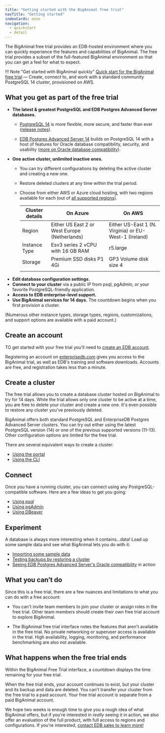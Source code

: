 ```yaml
---
title: "Getting started with the BigAnimal free trial"
navTitle: "Getting started" 
indexCards: none
navigation:
  - quickstart
  - detail
---
```


The BigAnimal free trial provides an EDB-hosted environment where you can quickly experience the features and capabilities of BigAnimal.
The free trial provides a subset of the full-featured BigAnimal environment so that you can get a feel for what to expect. 

!!! Note "Get started with BigAnimal quickly"
    [Quick start for the BigAnimal free trial](quickstart) &mdash; Create, connect to, and work with 
      a standard community PostgreSQL 14 cluster, provisioned on AWS. 

## What you get as part of the free trial

- **The latest & greatest PostgreSQL and EDB Postgres Advanced Server databases.** 
  - [PostgreSQL 14](https://www.enterprisedb.com/blog/cool-new-contributions-postgresql-14) is more flexible, more secure, and faster than ever ([release notes](https://www.postgresql.org/docs/14/release.html)).

  - [EDB Postgres Advanced Server 14](https://www.enterprisedb.com/docs/epas/latest/epas_rel_notes/) builds on PostgreSQL 14 with a host of features for Oracle database compatibility, security, and usability ([more on Oracle database compatibility](/epas/latest/epas_compat_ora_dev_guide/)).
- **One active cluster, unlimited inactive ones.** 
  - You can try different configurations by deleting the active cluster and creating a new one.
  - Restore deleted clusters at any time within the trial period.
  - Choose from either AWS or Azure cloud hosting, with two regions available for each (out of [all supported regions](/biganimal/latest/overview/03a_region_support)).
  
    | Cluster details | On Azure                                      | On AWS                                                |
    | --------------- | --------------------------------------------- | ----------------------------------------------------- |
    | Region          | Either US East 2 or West Europe (Netherlands) | Either US-East 1 (N. Virginia) or EU-West-1 (Ireland) |
    | Instance Type   | Esv3 series 2 vCPU with 16 GB RAM             | r5.large                                              |
    | Storage         | Premium SSD disks P1 4Gi                      | GP3 Volume disk size 4                           |
    |                 |                                               |                                                       |
- **Edit database configuration settings.**
- **Connect to your cluster** via a public IP from psql, pgAdmin, or your favorite PostgreSQL-friendly application.
- **Access to EDB enterprise-level support.**
- **Use BigAnimal services for 14 days.** The countdown begins when you first provision a cluster. 

(Numerous other instance types, storage types, regions, customizations, and support options are available with a paid account.)

## Create an account

TO get started with your free trial you'll need to [create an EDB account](detail/create_an_account). 

Registering an account on [enterprisedb.com](https://www.enterprisedb.com/) gives you access to the BigAnimal trial, as well as EDB's training and software downloads. 
Accounts are free, and registration takes less than a minute.

## Create a cluster

The free trial allows you to create a database cluster hosted on BigAnimal to try for 14 days. While the trial allows only one cluster to be active at a time, you are free to delete your cluster and create a new one. It's even possible to restore any cluster you've previously deleted.

BigAnimal offers both standard PostgreSQL and EnterpriseDB Postgres Advanced Server clusters. You can try out either using the latest PostgreSQL version (14) or one of the previous supported versions (11&ndash;13). Other configuration options are limited for the free trial.

There are several equivalent ways to create a cluster:

- [Using the portal](detail/create_a_cluster/create_cluster_portal)
- [Using the CLI](detail/create_a_cluster/create_cluster_cli)

## Connect 

Once you have a running cluster, you can connect using any PostgreSQL-compatible software. Here are a few ideas to get you going:

- [Using psql](detail/connect_to_a_cluster/connect_using_psql)
- [Using pgAdmin](detail/connect_to_a_cluster/connect_using_pgadmin)
- [Using DBeaver](detail/connect_to_a_cluster/connect_using_dbeaver)

## Experiment

A database is always more interesting when it contains...data! 
Load up some sample data and see what BigAnimal lets you do with it:

- [Importing some sample data](detail/experiment/import_data)
- [Testing backups by restoring a cluster](detail/experiment/backup_and_restore)
- [Seeing EDB Postgres Advanced Server's Oracle compatibility](../using_cluster/06_demonstration_oracle_compatibility) in action

## What you can’t do
Since this is a free trial, there are a few nuances and limitations to what you can do with a free account:

- You can't invite team members to join your cluster or assign roles in the free trial. Other team members should create their own free trial account to explore BigAnimal. 

- The BigAnimal free trial interface notes the features that aren't available in the free trial. No private networking or superuser access is available in the trial. High availability, logging, monitoring, and performance benchmarking are also not available. 

## What happens when the free trial ends 

Within the BigAnimal Free Trial interface, a countdown displays the time remaining for your free trial. 

When the free trial ends, your account continues to exist, but your cluster and its backup and data are deleted. You can't transfer your cluster from the free trial to a paid account. Your free trial account is separate from a paid BigAnimal account. 

We hope two weeks is enough time to give you a rough idea of what BigAnimal offers, but if you're interested in _really_ seeing it in action, we also offer an evaluation of the full product, with full access to regions and configurations. If you're interested, [contact EDB sales to learn more!](https://www.enterprisedb.com/contact)

